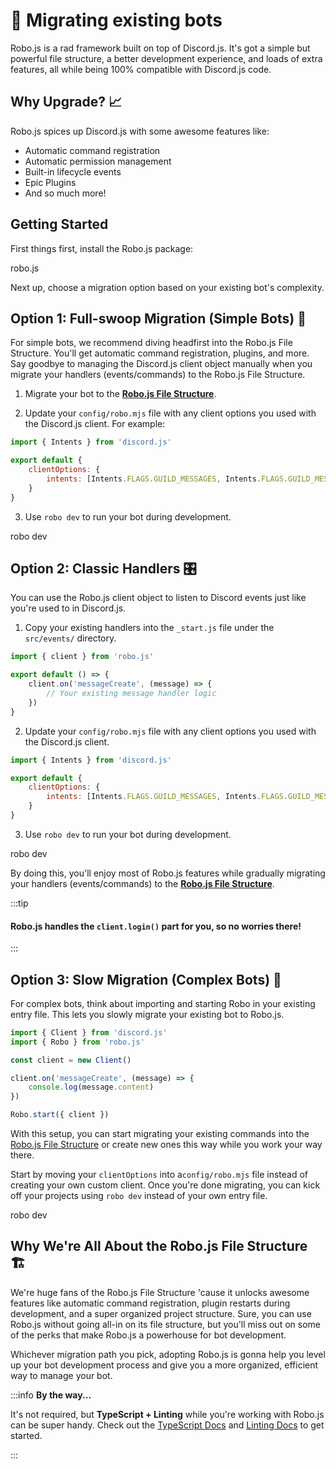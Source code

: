 
# 🚚 Migrating existing bots

Robo.js is a rad framework built on top of Discord.js. It's got a simple but powerful file structure, a better development experience, and loads of extra features, all while being 100% compatible with Discord.js code.

## Why Upgrade? 📈

Robo.js spices up Discord.js with some awesome features like:

- Automatic command registration
- Automatic permission management
- Built-in lifecycle events
- Epic Plugins
- And so much more!

## Getting Started

First things first, install the Robo.js package:

<Terminal install>robo.js</Terminal>

Next up, choose a migration option based on your existing bot's complexity.

## Option 1: Full-swoop Migration (Simple Bots) 🦅

For simple bots, we recommend diving headfirst into the Robo.js File Structure. You'll get automatic command registration, plugins, and more. Say goodbye to managing the Discord.js client object manually when you migrate your handlers (events/commands) to the Robo.js File Structure.

1. Migrate your bot to the **[Robo.js File Structure](https://robojs.dev/robojs/internals#robo-file-structure)**.

2. Update your `config/robo.mjs` file with any client options you used with the Discord.js client. For example:

```js title="config/robo.mjs" showLineNumbers
import { Intents } from 'discord.js'

export default {
	clientOptions: {
		intents: [Intents.FLAGS.GUILD_MESSAGES, Intents.FLAGS.GUILD_MESSAGE_REACTIONS]
	}
}
```

3. Use `robo dev` to run your bot during development.

<Terminal execute>robo dev</Terminal>

## Option 2: Classic Handlers 🎛️

You can use the Robo.js client object to listen to Discord events just like you're used to in Discord.js.

1. Copy your existing handlers into the `_start.js` file under the `src/events/` directory.

```js {4-6} title="/src/events/_start.js" showLineNumbers
import { client } from 'robo.js'

export default () => {
	client.on('messageCreate', (message) => {
		// Your existing message handler logic
	})
}
```

2. Update your `config/robo.mjs` file with any client options you used with the Discord.js client.

```js title="config/robo.mjs" showLineNumbers
import { Intents } from 'discord.js'

export default {
	clientOptions: {
		intents: [Intents.FLAGS.GUILD_MESSAGES, Intents.FLAGS.GUILD_MESSAGE_REACTIONS]
	}
}
```

3. Use `robo dev` to run your bot during development.

<Terminal execute>robo dev</Terminal>

By doing this, you'll enjoy most of Robo.js features while gradually migrating your handlers (events/commands) to the **[Robo.js File Structure](./file-structure)**.

:::tip

#### Robo.js handles the `client.login()` part for you, so no worries there!

:::

## Option 3: Slow Migration (Complex Bots) 🚪

For complex bots, think about importing and starting Robo in your existing entry file. This lets you slowly migrate your existing bot to Robo.js.

```js show showLineNumbers {2,10}
import { Client } from 'discord.js'
import { Robo } from 'robo.js'

const client = new Client()

client.on('messageCreate', (message) => {
	console.log(message.content)
})

Robo.start({ client })
```

With this setup, you can start migrating your existing commands into the [Robo.js File Structure](https://robojs.dev/robojs/internals#robo-file-structure) or create new ones this way while you work your way there.

Start by moving your `clientOptions` into a`config/robo.mjs` file instead of creating your own custom client. Once you're done migrating, you can kick off your projects using `robo dev` instead of your own entry file.

<Terminal execute>robo dev</Terminal>

## Why We're All About the Robo.js File Structure 🏗️

We're huge fans of the Robo.js File Structure 'cause it unlocks awesome features like automatic command registration, plugin restarts during development, and a super organized project structure. Sure, you can use Robo.js without going all-in on its file structure, but you'll miss out on some of the perks that make Robo.js a powerhouse for bot development.

Whichever migration path you pick, adopting Robo.js is gonna help you level up your bot development process and give you a more organized, efficient way to manage your bot.

:::info **By the way...**

It's not required, but **TypeScript + Linting** while you're working with Robo.js can be super handy. Check out the [TypeScript Docs](/robojs/typescript) and [Linting Docs](/robojs/linting) to get started.

:::
